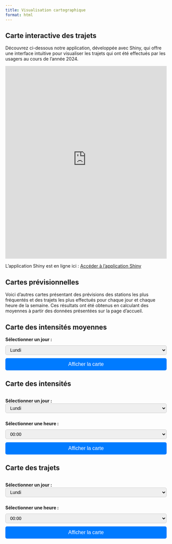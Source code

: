 ```yaml
---
title: Visualisation cartographique
format: html
---
```


## Carte interactive des trajets

:::{.wide-text}
Découvrez ci-dessous notre application, développée avec Shiny, qui offre une interface intuitive pour visualiser les trajets qui ont été effectués par les usagers au cours de l'année 2024.
:::

<iframe src="https://cyclevision3map.shinyapps.io/shiny_app/" width="100%" height="600px" frameborder="0"></iframe>

L'application Shiny est en ligne ici : [Accéder à l'application Shiny](https://cyclevision3map.shinyapps.io/shiny_app/){target="_blank"}


## Cartes prévisionnelles 

:::{.wide-text}
Voici d'autres cartes présentant des prévisions des stations les plus fréquentés et des trajets les plus effectués pour chaque jour et chaque heure de la semaine. Ces résultats ont été obtenus en calculant des moyennes à partir des données présentées sur la page d'accueil.
:::


<head>
    <style>
        /* Styles pour les boutons */
        button {
            background-color: #007BFF; /* Bleu */
            color: white; /* Texte blanc */
            border: none;
            border-radius: 5px;
            padding: 10px 20px;
            font-size: 16px;
            cursor: pointer;
            transition: background-color 0.3s, transform 0.2s; /* Animation fluide */
            align-self: flex-start; /* Aligne le bouton à gauche, si souhaité */
            width: 100%;
        }

        button:hover {
            background-color: #0056b3; /* Bleu foncé au survol */
            transform: scale(1.05); /* Légère mise en relief */
        }

        button:active {
            background-color: #003f7f; /* Couleur encore plus foncée lorsqu'on clique */
            transform: scale(0.95); /* Effet d'enfoncement */
        }

        /* Pour aligner les boutons */
        form {
            display: flex;
            flex-direction: column; /* Aligne les éléments en colonne */
            gap: 10px; /* Ajoute un espace entre les éléments */
            margin-bottom: 20px; /* Ajoute un espace entre le formulaire et la carte */
        }

        /* Centrer les éléments */
        #carte-intensity-heat,
        #carte-intensity,
        #carte-trajets {
            margin-top: 20px;
            text-align: center;
        }

        /* Style des labels */
        label {
            font-weight: bold;
            margin-right: 10px;
        }

        /* Style des select */
        select {
            padding: 5px 10px;
            border-radius: 5px;
            border: 1px solid #ccc;
            font-size: 14px;
            margin-right: 10px;
            width: 100%;
        }
    </style>
</head>

<body>
    <!-- Carte des intensités moyennes avec chaleur -->
    <h2>Carte des intensités moyennes</h2>
    <form>
        <label for="date-intensity-heat">Sélectionner un jour :</label>
        <select id="date-intensity-heat">
            <option value="01">Lundi</option>
            <option value="02">Mardi</option>
            <option value="03">Mercredi</option>
            <option value="04">Jeudi</option>
            <option value="05">Vendredi</option>
            <option value="06">Samedi</option>
            <option value="07">Dimanche</option>
        </select>
        <button type="button" onclick="afficherCarte('intensity-heat')">Afficher la carte</button>
    </form>
    <div id="carte-intensity-heat"></div>

    <!-- Carte des intensités -->
    <h2>Carte des intensités</h2>
    <form>
        <label for="date-intensity">Sélectionner un jour :</label>
        <select id="date-intensity">
            <option value="01">Lundi</option>
            <option value="02">Mardi</option>
            <option value="03">Mercredi</option>
            <option value="04">Jeudi</option>
            <option value="05">Vendredi</option>
            <option value="06">Samedi</option>
            <option value="07">Dimanche</option>
        </select>
        
        <label for="heure-intensity">Sélectionner une heure :</label>
        <select id="heure-intensity">
            <option value="00">00:00</option>
            <option value="01">01:00</option>
            <option value="02">02:00</option>
            <option value="03">03:00</option>
            <option value="04">04:00</option>
            <option value="05">05:00</option>
            <option value="06">06:00</option>
            <option value="07">07:00</option>
            <option value="08">08:00</option>
            <option value="09">09:00</option>
            <option value="10">10:00</option>
            <option value="11">11:00</option>
            <option value="12">12:00</option>
            <option value="13">13:00</option>
            <option value="14">14:00</option>
            <option value="15">15:00</option>
            <option value="16">16:00</option>
            <option value="17">17:00</option>
            <option value="18">18:00</option>
            <option value="19">19:00</option>
            <option value="20">20:00</option>
            <option value="21">21:00</option>
            <option value="22">22:00</option>
            <option value="23">23:00</option>
        </select>
        <button type="button" onclick="afficherCarte('intensity')">Afficher la carte</button>
    </form>
    <div id="carte-intensity"></div>

    <!-- Carte des trajets -->
    <h2>Carte des trajets</h2>
    <form>
        <label for="date-trajets">Sélectionner un jour :</label>
        <select id="date-trajets">
            <option value="01">Lundi</option>
            <option value="02">Mardi</option>
            <option value="03">Mercredi</option>
            <option value="04">Jeudi</option>
            <option value="05">Vendredi</option>
            <option value="06">Samedi</option>
            <option value="07">Dimanche</option>
        </select>
        
        <label for="heure-trajets">Sélectionner une heure :</label>
        <select id="heure-trajets">
            <option value="00">00:00</option>
            <option value="01">01:00</option>
            <option value="02">02:00</option>
            <option value="03">03:00</option>
            <option value="04">04:00</option>
            <option value="05">05:00</option>
            <option value="06">06:00</option>
            <option value="07">07:00</option>
            <option value="08">08:00</option>
            <option value="09">09:00</option>
            <option value="10">10:00</option>
            <option value="11">11:00</option>
            <option value="12">12:00</option>
            <option value="13">13:00</option>
            <option value="14">14:00</option>
            <option value="15">15:00</option>
            <option value="16">16:00</option>
            <option value="17">17:00</option>
            <option value="18">18:00</option>
            <option value="19">19:00</option>
            <option value="20">20:00</option>
            <option value="21">21:00</option>
            <option value="22">22:00</option>
            <option value="23">23:00</option>
        </select>
        <button type="button" onclick="afficherCarte('trajets')">Afficher la carte</button>
    </form>
    <div id="carte-trajets"></div>

    <script>
        function afficherCarte(type) {
            // Sélectionner les éléments en fonction du type de carte
            const carteDiv = document.getElementById(`carte-${type}`);
            let fichierCarte;

            if (type === 'intensity-heat') {
                // Pour la carte heat, uniquement la date est utilisée
                const date = document.getElementById('date-intensity-heat').value;
                fichierCarte = `projet2_files/cartes_intensity_heat/intensity_heat_${date}.html`;
            } else {
                // Pour les autres cartes, la date et l'heure sont utilisées
                const date = document.getElementById(`date-${type}`).value;
                const heure = document.getElementById(`heure-${type}`).value;
                fichierCarte = (type === 'intensity')
                    ? `projet2_files/cartes_intensity/intensity_${date}_${heure}.html`
                    : `projet2_files/cartes_trajets/trajets_${date}_${heure}.html`;
            }

            // Supprimer l'iframe existante (s'il y en a une)
            carteDiv.innerHTML = '';

            // Créer une nouvelle iframe et l'ajouter
            const iframe = document.createElement('iframe');
            iframe.src = fichierCarte;
            iframe.width = '100%';
            iframe.height = '500px';

            carteDiv.appendChild(iframe);
        }

        window.onload = function() {
            // Afficher les cartes par défaut au chargement (par exemple, Lundi 00:00)
            afficherCarte('intensity-heat');
            afficherCarte('intensity');
            afficherCarte('trajets');
        };
    </script>
</body>
</html>